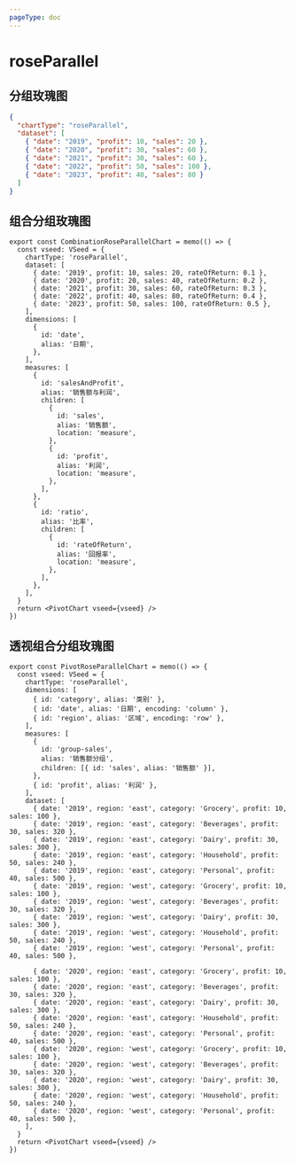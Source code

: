 ```yaml
---
pageType: doc
---
```



# roseParallel

## 分组玫瑰图

<RoseParallelChart />

```json title="分组玫瑰图"  {2}
{
  "chartType": "roseParallel",
  "dataset": [
    { "date": "2019", "profit": 10, "sales": 20 },
    { "date": "2020", "profit": 30, "sales": 60 },
    { "date": "2021", "profit": 30, "sales": 60 },
    { "date": "2022", "profit": 50, "sales": 100 },
    { "date": "2023", "profit": 40, "sales": 80 }
  ]
}
```

## 组合分组玫瑰图

<CombinationRoseParallelChart />

```tsx pure {}
export const CombinationRoseParallelChart = memo(() => {
  const vseed: VSeed = {
    chartType: 'roseParallel',
    dataset: [
      { date: '2019', profit: 10, sales: 20, rateOfReturn: 0.1 },
      { date: '2020', profit: 20, sales: 40, rateOfReturn: 0.2 },
      { date: '2021', profit: 30, sales: 60, rateOfReturn: 0.3 },
      { date: '2022', profit: 40, sales: 80, rateOfReturn: 0.4 },
      { date: '2023', profit: 50, sales: 100, rateOfReturn: 0.5 },
    ],
    dimensions: [
      {
        id: 'date',
        alias: '日期',
      },
    ],
    measures: [
      {
        id: 'salesAndProfit',
        alias: '销售额与利润',
        children: [
          {
            id: 'sales',
            alias: '销售额',
            location: 'measure',
          },
          {
            id: 'profit',
            alias: '利润',
            location: 'measure',
          },
        ],
      },
      {
        id: 'ratio',
        alias: '比率',
        children: [
          {
            id: 'rateOfReturn',
            alias: '回报率',
            location: 'measure',
          },
        ],
      },
    ],
  }
  return <PivotChart vseed={vseed} />
})
```

## 透视组合分组玫瑰图

<PivotRoseParallelChart />

```tsx pure {}
export const PivotRoseParallelChart = memo(() => {
  const vseed: VSeed = {
    chartType: 'roseParallel',
    dimensions: [
      { id: 'category', alias: '类别' },
      { id: 'date', alias: '日期', encoding: 'column' },
      { id: 'region', alias: '区域', encoding: 'row' },
    ],
    measures: [
      {
        id: 'group-sales',
        alias: '销售额分组',
        children: [{ id: 'sales', alias: '销售额' }],
      },
      { id: 'profit', alias: '利润' },
    ],
    dataset: [
      { date: '2019', region: 'east', category: 'Grocery', profit: 10, sales: 100 },
      { date: '2019', region: 'east', category: 'Beverages', profit: 30, sales: 320 },
      { date: '2019', region: 'east', category: 'Dairy', profit: 30, sales: 300 },
      { date: '2019', region: 'east', category: 'Household', profit: 50, sales: 240 },
      { date: '2019', region: 'east', category: 'Personal', profit: 40, sales: 500 },
      { date: '2019', region: 'west', category: 'Grocery', profit: 10, sales: 100 },
      { date: '2019', region: 'west', category: 'Beverages', profit: 30, sales: 320 },
      { date: '2019', region: 'west', category: 'Dairy', profit: 30, sales: 300 },
      { date: '2019', region: 'west', category: 'Household', profit: 50, sales: 240 },
      { date: '2019', region: 'west', category: 'Personal', profit: 40, sales: 500 },

      { date: '2020', region: 'east', category: 'Grocery', profit: 10, sales: 100 },
      { date: '2020', region: 'east', category: 'Beverages', profit: 30, sales: 320 },
      { date: '2020', region: 'east', category: 'Dairy', profit: 30, sales: 300 },
      { date: '2020', region: 'east', category: 'Household', profit: 50, sales: 240 },
      { date: '2020', region: 'east', category: 'Personal', profit: 40, sales: 500 },
      { date: '2020', region: 'west', category: 'Grocery', profit: 10, sales: 100 },
      { date: '2020', region: 'west', category: 'Beverages', profit: 30, sales: 320 },
      { date: '2020', region: 'west', category: 'Dairy', profit: 30, sales: 300 },
      { date: '2020', region: 'west', category: 'Household', profit: 50, sales: 240 },
      { date: '2020', region: 'west', category: 'Personal', profit: 40, sales: 500 },
    ],
  }
  return <PivotChart vseed={vseed} />
})
```
